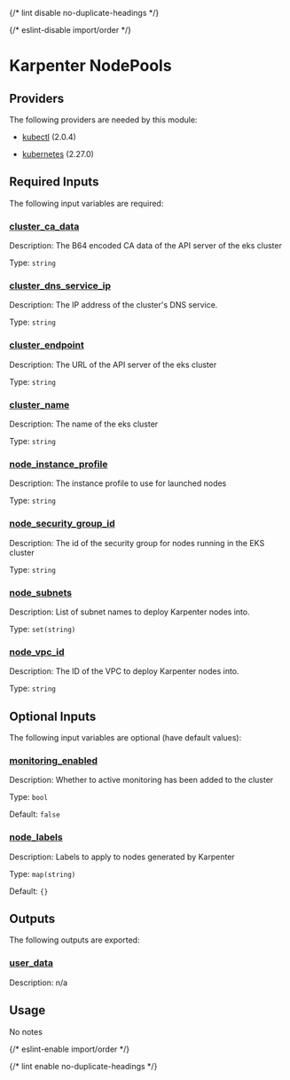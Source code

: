 
{/* lint disable no-duplicate-headings */}

{/* eslint-disable import/order */}

<ModuleHeader name="kube_karpenter_node_pools" sourceHref="https://github.com/Panfactum/stack/tree/__PANFACTUM_VERSION_MAIN__/packages/infrastructure/kube_karpenter_node_pools" status="stable" type="direct" />

# Karpenter NodePools

## Providers

The following providers are needed by this module:

* [kubectl](#requirement_kubectl) (2.0.4)

* [kubernetes](https://registry.terraform.io/providers/hashicorp/kubernetes/2.27.0/docs) (2.27.0)

## Required Inputs

The following input variables are required:

### <a name="input_cluster_ca_data" /> [cluster\_ca\_data](#input_cluster_ca_data)

Description: The B64 encoded CA data of the API server of the eks cluster

Type: `string`

### <a name="input_cluster_dns_service_ip" /> [cluster\_dns\_service\_ip](#input_cluster_dns_service_ip)

Description: The IP address of the cluster's DNS service.

Type: `string`

### <a name="input_cluster_endpoint" /> [cluster\_endpoint](#input_cluster_endpoint)

Description: The URL of the API server of the eks cluster

Type: `string`

### <a name="input_cluster_name" /> [cluster\_name](#input_cluster_name)

Description: The name of the eks cluster

Type: `string`

### <a name="input_node_instance_profile" /> [node\_instance\_profile](#input_node_instance_profile)

Description: The instance profile to use for launched nodes

Type: `string`

### <a name="input_node_security_group_id" /> [node\_security\_group\_id](#input_node_security_group_id)

Description: The id of the security group for nodes running in the EKS cluster

Type: `string`

### <a name="input_node_subnets" /> [node\_subnets](#input_node_subnets)

Description: List of subnet names to deploy Karpenter nodes into.

Type: `set(string)`

### <a name="input_node_vpc_id" /> [node\_vpc\_id](#input_node_vpc_id)

Description: The ID of the VPC to deploy Karpenter nodes into.

Type: `string`

## Optional Inputs

The following input variables are optional (have default values):

### <a name="input_monitoring_enabled" /> [monitoring\_enabled](#input_monitoring_enabled)

Description: Whether to active monitoring has been added to the cluster

Type: `bool`

Default: `false`

### <a name="input_node_labels" /> [node\_labels](#input_node_labels)

Description: Labels to apply to nodes generated by Karpenter

Type: `map(string)`

Default: `{}`

## Outputs

The following outputs are exported:

### <a name="output_user_data" /> [user\_data](#output_user_data)

Description: n/a

## Usage

No notes

{/* eslint-enable import/order */}

{/* lint enable no-duplicate-headings */}
